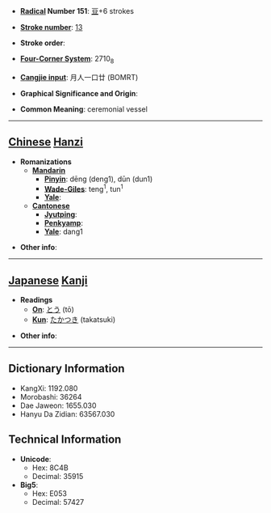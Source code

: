 * '''[[Wiktionary:Chinese radical index| Radical]] Number 151''': [[Wiktionary:Chinese radical index 豆|豆]]+6 strokes

* '''[[Wiktionary:Chinese total strokes index|Stroke number]]''': [[Wiktionary:Chinese total strokes index 13|13]]

* '''Stroke order''': 

* '''[[Wiktionary:Chinese four corner index|Four-Corner System]]''': 2710<sub>8</sub>

* '''[[Wiktionary:Chinese Cangjie index|Cangjie input]]''': 月人一口廿 (BOMRT)

* '''Graphical Significance and Origin''': 

* '''Common Meaning''': ceremonial vessel

----

== [[Chinese]] [[Hanzi]] ==

* '''Romanizations'''
** '''[[Mandarin]]'''
*** '''[[Pinyin]]''': dēng (deng1), dūn (dun1)
*** '''[[Wade-Giles]]''': teng<sup>1</sup>, tun<sup>1</sup>
*** '''[[Yale]]''': 
** '''[[Cantonese]]'''
*** '''[[Jyutping]]''':
*** '''[[Penkyamp]]''': 
*** '''[[Yale]]''': dang1

* '''Other info''': 

----

== [[Japanese]] [[Kanji]] ==

* '''Readings'''
** '''[[On]]''': [[とう]] (tō)
** '''[[Kun]]''': [[たかつき]] (takatsuki)

* '''Other info''':  

----

== Dictionary Information ==

* KangXi: 1192.080
* Morobashi: 36264
* Dae Jaweon: 1655.030
* Hanyu Da Zidian: 63567.030

== Technical Information ==

* '''Unicode''':
** Hex: 8C4B
** Decimal: 35915
* '''Big5''':
** Hex: E053
** Decimal: 57427